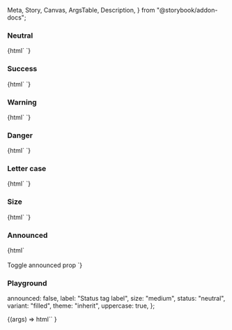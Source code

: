   Meta,
  Story,
  Canvas,
  ArgsTable,
  Description,
} from "@storybook/addon-docs";

<Meta title="Web Components/Status tag" component="ic-status-tag" />

<Description markdown={readme} />

### Neutral

<Canvas>
  <Story name="Neutral" parameters={{ loki: { skip: true } }}>
    {html`
      <ic-status-tag label="Neutral"></ic-status-tag>
      <ic-status-tag label="Neutral" variant="outlined"></ic-status-tag>
    `}
  </Story>
</Canvas>

### Success

<Canvas>
  <Story name="Success" parameters={{ loki: { skip: true } }}>
    {html`
      <ic-status-tag label="Success" status="success"></ic-status-tag>
      <ic-status-tag
        label="Success"
        status="success"
        variant="outlined"
      ></ic-status-tag>
    `}
  </Story>
</Canvas>

### Warning

<Canvas>
  <Story name="Warning" parameters={{ loki: { skip: true } }}>
    {html`
      <ic-status-tag label="Warning" status="warning"></ic-status-tag>
      <ic-status-tag
        label="Warning"
        status="warning"
        variant="outlined"
      ></ic-status-tag>
    `}
  </Story>
</Canvas>

### Danger

<Canvas>
  <Story name="Danger" parameters={{ loki: { skip: true } }}>
    {html`
      <ic-status-tag label="Danger" status="danger"></ic-status-tag>
      <ic-status-tag
        label="Danger"
        status="danger"
        variant="outlined"
      ></ic-status-tag>
    `}
  </Story>
</Canvas>

### Letter case

<Canvas>
  <Story name="Letter case" parameters={{ loki: { skip: true } }}>
    {html`
      <ic-status-tag label="Uppercase status tag"></ic-status-tag>
      <ic-status-tag
        label="Uppercase status tag"
        variant="outlined"
      ></ic-status-tag>
      <ic-status-tag
        label="Sentence case status tag"
        uppercase="false"
      ></ic-status-tag>
      <ic-status-tag
        label="Sentence case status tag"
        variant="outlined"
        uppercase="false"
      ></ic-status-tag>
    `}
  </Story>
</Canvas>

### Size

<Canvas>
  <Story name="Size" parameters={{ loki: { skip: true } }}>
    {html`
      <ic-status-tag label="Small" size="small"></ic-status-tag>
      <ic-status-tag
        label="Small"
        variant="outlined"
        size="small"
      ></ic-status-tag>
      <ic-status-tag label="Default" size="medium"></ic-status-tag>
      <ic-status-tag
        label="Default"
        variant="outlined"
        size="medium"
      ></ic-status-tag>
      <ic-status-tag label="Large" size="large"></ic-status-tag>
      <ic-status-tag
        label="Large"
        variant="outlined"
        size="large"
      ></ic-status-tag>
    `}
  </Story>
</Canvas>

### Announced

<Canvas>
  <Story name="Announced" parameters={{ loki: { skip: true } }}>
    {html`
      <ic-status-tag
        label="Warning"
        status="warning"
        id="tag"
        announced="false"
      ></ic-status-tag>
      <br />
      <br />
      <ic-button variant="primary" size="small" onClick="onClick()" id="btn"
        >Toggle announced prop</ic-button
      >
      <script>
        const tag = document.getElementById("tag");
        const btn = document.getElementById("btn");
        btn.addEventListener("click", onClick);
        function onClick(e) {
          e.preventDefault();
          tag.announced
            ? ((tag.announced = "false"),
              (tag.status = "warning"),
              (tag.label = "Warning"))
            : ((tag.announced = "true"),
              (tag.status = "success"),
              (tag.label = "Success"));
        }
      </script>
    `}
  </Story>
</Canvas>

### Playground

  announced: false,
  label: "Status tag label",
  size: "medium",
  status: "neutral",
  variant: "filled",
  theme: "inherit",
  uppercase: true,
};

<Canvas>
  <Story
    args={defaultArgs}
    parameters={{ loki: { skip: true } }}
    argTypes={{
      size: {
        options: ["medium", "small", "large"],
        control: {
          type: "inline-radio",
        },
      },
      status: {
        options: ["neutral", "success", "warning", "danger"],
        control: {
          type: "select",
        },
      },
      variant: {
        options: ["filled", "outlined"],
        control: {
          type: "inline-radio",
        },
      },
      theme: {
        options: ["inherit", "light", "dark"],
        control: {
          type: "inline-radio",
        },
      },
    }}
    name="Playground"
  >
    {(args) =>
      html`<ic-status-tag
        label=${args.label}
        size=${args.size}
        status=${args.status}
        variant=${args.variant}
        announced=${args.announced}
        theme=${args.theme}
        uppercase=${args.uppercase}
      ></ic-status-tag>`
    }
  </Story>
</Canvas>
